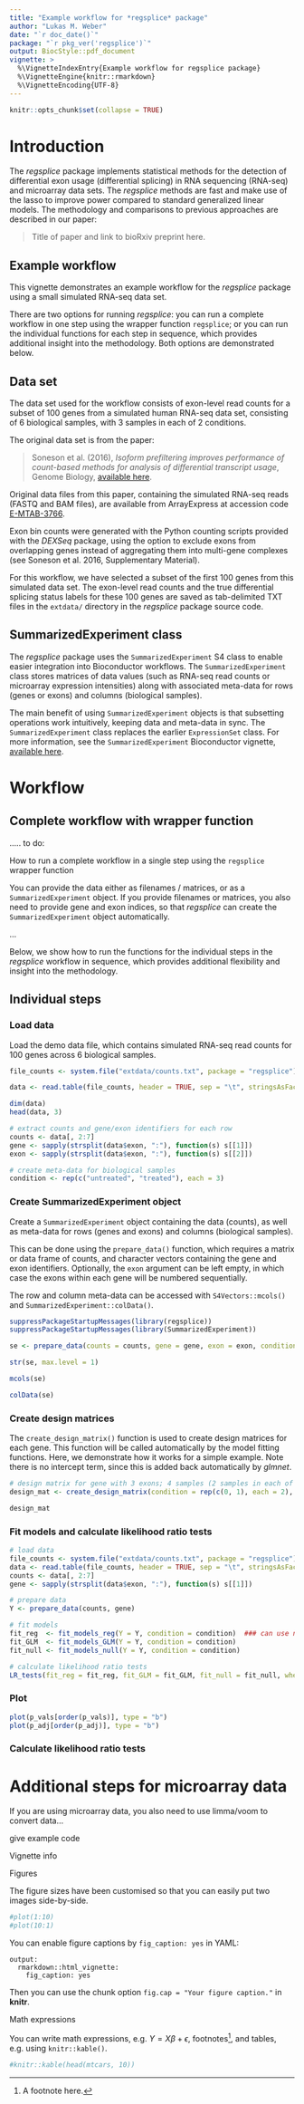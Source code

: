 ```yaml
---
title: "Example workflow for *regsplice* package"
author: "Lukas M. Weber"
date: "`r doc_date()`"
package: "`r pkg_ver('regsplice')`"
output: BiocStyle::pdf_document
vignette: >
  %\VignetteIndexEntry{Example workflow for regsplice package}
  %\VignetteEngine{knitr::rmarkdown}
  %\VignetteEncoding{UTF-8}
---
```


```r
knitr::opts_chunk$set(collapse = TRUE)
```

\pagebreak



# Introduction

The *regsplice* package implements statistical methods for the detection of differential exon usage (differential splicing) in RNA sequencing (RNA-seq) and microarray data sets. The *regsplice* methods are fast and make use of the lasso to improve power compared to standard generalized linear models. The methodology and comparisons to previous approaches are described in our paper:

> Title of paper and link to bioRxiv preprint here.



## Example workflow

This vignette demonstrates an example workflow for the *regsplice* package using a small simulated RNA-seq data set.

There are two options for running *regsplice*: you can run a complete workflow in one step using the wrapper function `regsplice`; or you can run the individual functions for each step in sequence, which provides additional insight into the methodology. Both options are demonstrated below.



## Data set

The data set used for the workflow consists of exon-level read counts for a subset of 100 genes from a simulated human RNA-seq data set, consisting of 6 biological samples, with 3 samples in each of 2 conditions.

The original data set is from the paper:

> Soneson et al. (2016), *Isoform prefiltering improves performance of count-based methods for analysis of differential transcript usage*, Genome Biology, [available here](https://genomebiology.biomedcentral.com/articles/10.1186/s13059-015-0862-3).

Original data files from this paper, containing the simulated RNA-seq reads (FASTQ and BAM files), are available from ArrayExpress at accession code [E-MTAB-3766](http://www.ebi.ac.uk/arrayexpress/experiments/E-MTAB-3766/).

Exon bin counts were generated with the Python counting scripts provided with the *DEXSeq* package, using the option to exclude exons from overlapping genes instead of aggregating them into multi-gene complexes (see Soneson et al. 2016, Supplementary Material).

For this workflow, we have selected a subset of the first 100 genes from this simulated data set. The exon-level read counts and the true differential splicing status labels for these 100 genes are saved as tab-delimited TXT files in the `extdata/` directory in the *regsplice* package source code.



## SummarizedExperiment class

The *regsplice* package uses the `SummarizedExperiment` S4 class to enable easier integration into Bioconductor workflows. The `SummarizedExperiment` class stores matrices of data values (such as RNA-seq read counts or microarray expression intensities) along with associated meta-data for rows (genes or exons) and columns (biological samples).

The main benefit of using `SummarizedExperiment` objects is that subsetting operations work intuitively, keeping data and meta-data in sync. The `SummarizedExperiment` class replaces the earlier `ExpressionSet` class. For more information, see the `SummarizedExperiment` Bioconductor vignette, [available here](http://bioconductor.org/packages/release/bioc/vignettes/SummarizedExperiment/inst/doc/SummarizedExperiment.html).




# Workflow

## Complete workflow with wrapper function

..... to do:

How to run a complete workflow in a single step using the `regsplice` wrapper function

You can provide the data either as filenames / matrices, or as a `SummarizedExperiment` object. If you provide filenames or matrices, you also need to provide gene and exon indices, so that *regsplice* can create the `SummarizedExperiment` object automatically.

...

Below, we show how to run the functions for the individual steps in the *regsplice* workflow in sequence, which provides additional flexibility and insight into the methodology.



## Individual steps

### Load data

Load the demo data file, which contains simulated RNA-seq read counts for 100 genes across 6 biological samples.

```r
file_counts <- system.file("extdata/counts.txt", package = "regsplice")

data <- read.table(file_counts, header = TRUE, sep = "\t", stringsAsFactors = FALSE)

dim(data)
head(data, 3)

# extract counts and gene/exon identifiers for each row
counts <- data[, 2:7]
gene <- sapply(strsplit(data$exon, ":"), function(s) s[[1]])
exon <- sapply(strsplit(data$exon, ":"), function(s) s[[2]])

# create meta-data for biological samples
condition <- rep(c("untreated", "treated"), each = 3)
```



### Create SummarizedExperiment object

Create a `SummarizedExperiment` object containing the data (counts), as well as meta-data for rows (genes and exons) and columns (biological samples).

This can be done using the `prepare_data()` function, which requires a matrix or data frame of counts, and character vectors containing the gene and exon identifiers. Optionally, the `exon` argument can be left empty, in which case the exons within each gene will be numbered sequentially.

The row and column meta-data can be accessed with `S4Vectors::mcols()` and `SummarizedExperiment::colData()`.

```r
suppressPackageStartupMessages(library(regsplice))
suppressPackageStartupMessages(library(SummarizedExperiment))

se <- prepare_data(counts = counts, gene = gene, exon = exon, condition = condition)

str(se, max.level = 1)

mcols(se)

colData(se)
```



### Create design matrices

The `create_design_matrix()` function is used to create design matrices for each gene. This function will be called automatically by the model fitting functions. Here, we demonstrate how it works for a simple example. Note there is no intercept term, since this is added back automatically by *glmnet*.

```r
# design matrix for gene with 3 exons; 4 samples (2 samples in each of 2 conditions)
design_mat <- create_design_matrix(condition = rep(c(0, 1), each = 2), n_exons = 3)

design_mat
```



### Fit models and calculate likelihood ratio tests

```r
# load data
file_counts <- system.file("extdata/counts.txt", package = "regsplice")
data <- read.table(file_counts, header = TRUE, sep = "\t", stringsAsFactors = FALSE)
counts <- data[, 2:7]
gene <- sapply(strsplit(data$exon, ":"), function(s) s[[1]])

# prepare data
Y <- prepare_data(counts, gene)

# fit models
fit_reg  <- fit_models_reg(Y = Y, condition = condition)  ### can use n_cores = 4 on Mac
fit_GLM  <- fit_models_GLM(Y = Y, condition = condition)
fit_null <- fit_models_null(Y = Y, condition = condition)

# calculate likelihood ratio tests
LR_tests(fit_reg = fit_reg, fit_GLM = fit_GLM, fit_null = fit_null, when_null_selected = "ones")

```


### Plot

```r
plot(p_vals[order(p_vals)], type = "b")
plot(p_adj[order(p_adj)], type = "b")

```



### Calculate likelihood ratio tests






# Additional steps for microarray data

If you are using microarray data, you also need to use limma/voom to convert data...

give example code








Vignette info


Figures

The figure sizes have been customised so that you can easily put two images side-by-side. 

```r
#plot(1:10)
#plot(10:1)
```

You can enable figure captions by `fig_caption: yes` in YAML:

    output:
      rmarkdown::html_vignette:
        fig_caption: yes

Then you can use the chunk option `fig.cap = "Your figure caption."` in **knitr**.



Math expressions

You can write math expressions, e.g. $Y = X\beta + \epsilon$, footnotes^[A footnote here.], and tables, e.g. using `knitr::kable()`.

```r
#knitr::kable(head(mtcars, 10))
```


